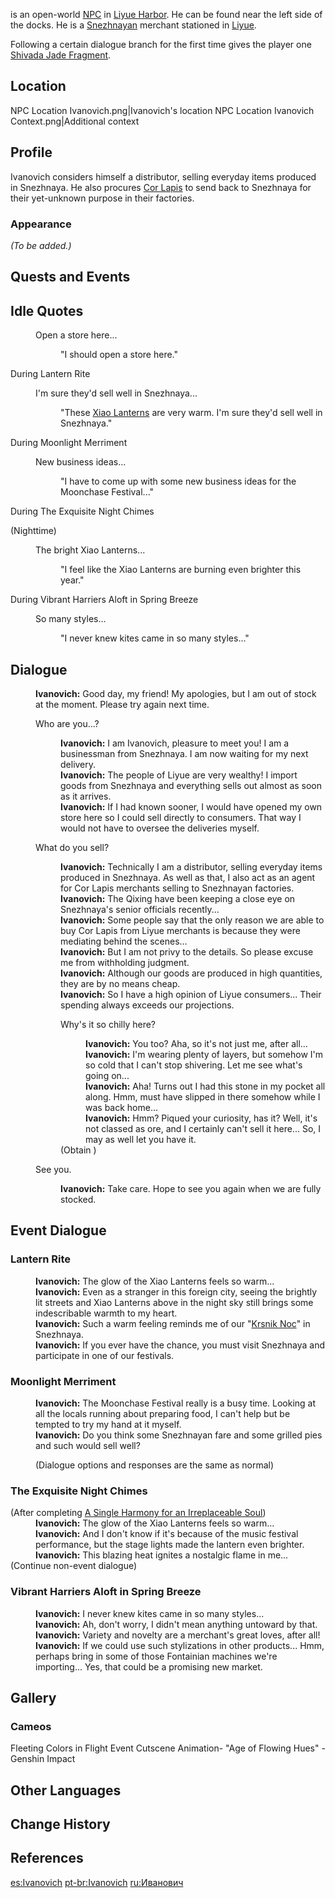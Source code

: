 {{Meta
<!-- REMOVE THIS TEMPLATE AFTER ADDING MISSING INFO -->
|missing_NPC_profile  = yes
}}
{{Character Infobox
|type             = Open-World NPC
|image            = NPC Ivanovich.png
|region           = Snezhnaya
|location         = Liyue
|title            = Traveling Merchant
|voiceEN          = 
|voiceJP          = [http://amuleto.jp/talents/美藤-優.html Mitou Yutaka ({{ja|美藤 優}})]<ref>Amuleto: [http://amuleto.jp/talents/美藤-優.html JP VA's Profile]</ref>
|dialoguereward   = {{Card|Shivada Jade Fragment|1}}
}}
{{Lang|'''Ivanovich'''|ru=Иванович|ru_rm=Ivanovich}} is an open-world [[NPC]] in [[Liyue Harbor]]. He can be found near the left side of the docks. He is a [[Snezhnaya]]n merchant stationed in [[Liyue]].

Following a certain dialogue branch for the first time gives the player one [[Shivada Jade Fragment]].

==Location==
<gallery>
NPC Location Ivanovich.png|Ivanovich's location
NPC Location Ivanovich Context.png|Additional context
</gallery>

==Profile==
Ivanovich considers himself a distributor, selling everyday items produced in Snezhnaya. He also procures [[Cor Lapis]] to send back to Snezhnaya for their yet-unknown purpose in their factories.

===Appearance===
''(To be added.)''

==Quests and Events==
{{Quests and Events}}

==Idle Quotes==
{{Dialogue Start}}
:{{DIcon|Idle}} Open a store here...
::{{A|VO Ivanovich 01.ogg}} "I should open a store here."
{{Dialogue End}}

;During Lantern Rite
{{Dialogue Start}}
:{{DIcon|Idle}} I'm sure they'd sell well in Snezhnaya...
::{{A|VO Ivanovich Lantern Rite 01.ogg}} "These [[Xiao Lantern]]s are very warm. I'm sure they'd sell well in Snezhnaya."
{{Dialogue End}}

;During Moonlight Merriment
{{Dialogue Start}}
:{{DIcon|Idle}} New business ideas...
::{{A|VO Ivanovich Moonlight Merriment 01.ogg}} "I have to come up with some new business ideas for the Moonchase Festival..."
{{Dialogue End}}

;During The Exquisite Night Chimes
{{Dialogue Start}}
;(Nighttime)
:{{DIcon|Idle}} The bright Xiao Lanterns...
::{{A|VO Ivanovich Lantern Rite 02.ogg}} "I feel like the Xiao Lanterns are burning even brighter this year."
{{Dialogue End}}

;During Vibrant Harriers Aloft in Spring Breeze
{{Dialogue Start}}
:{{DIcon|Idle}} So many styles...
::{{A|VO Ivanovich Lantern Rite 03.ogg}} "I never knew kites came in so many styles..."
{{Dialogue End}}

==Dialogue==
{{Dialogue Start}}
:'''Ivanovich:''' Good day, my friend! My apologies, but I am out of stock at the moment. Please try again next time.
:{{DIcon}} Who are you...?
::'''Ivanovich:''' I am Ivanovich, pleasure to meet you! I am a businessman from Snezhnaya. I am now waiting for my next delivery.
::'''Ivanovich:''' The people of Liyue are very wealthy! I import goods from Snezhnaya and everything sells out almost as soon as it arrives.
::'''Ivanovich:''' If I had known sooner, I would have opened my own store here so I could sell directly to consumers. That way I would not have to oversee the deliveries myself.
:{{DIcon}} What do you sell?
::'''Ivanovich:''' Technically I am a distributor, selling everyday items produced in Snezhnaya. As well as that, I also act as an agent for Cor Lapis merchants selling to Snezhnayan factories.
::'''Ivanovich:''' The Qixing have been keeping a close eye on Snezhnaya's senior officials recently...
::'''Ivanovich:''' Some people say that the only reason we are able to buy Cor Lapis from Liyue merchants is because they were mediating behind the scenes...
::'''Ivanovich:''' But I am not privy to the details. So please excuse me from withholding judgment.
::'''Ivanovich:''' Although our goods are produced in high quantities, they are by no means cheap.
::'''Ivanovich:''' So I have a high opinion of Liyue consumers... Their spending always exceeds our projections.
::{{DIcon|Reward}} Why's it so chilly here?
:::'''Ivanovich:''' You too? Aha, so it's not just me, after all...
:::'''Ivanovich:''' I'm wearing plenty of layers, but somehow I'm so cold that I can't stop shivering. Let me see what's going on...
:::'''Ivanovich:''' Aha! Turns out I had this stone in my pocket all along. Hmm, must have slipped in there somehow while I was back home...
:::'''Ivanovich:''' Hmm? Piqued your curiosity, has it? Well, it's not classed as ore, and I certainly can't sell it here... So, I may as well let you have it.
::;(Obtain {{Item|Shivada Jade Fragment|20|x=1}})
:{{DIcon}} See you.
::'''Ivanovich:''' Take care. Hope to see you again when we are fully stocked.
{{Dialogue End}}

==Event Dialogue==
===Lantern Rite===
{{Dialogue Start}}
:'''Ivanovich:''' The glow of the Xiao Lanterns feels so warm...
:'''Ivanovich:''' Even as a stranger in this foreign city, seeing the brightly lit streets and Xiao Lanterns above in the night sky still brings some indescribable warmth to my heart.
:'''Ivanovich:''' Such a warm feeling reminds me of our "[[Krsnik Noc]]" in Snezhnaya.
:'''Ivanovich:''' If you ever have the chance, you must visit Snezhnaya and participate in one of our festivals.
{{Dialogue End}}

===Moonlight Merriment===
{{Dialogue Start}}
:'''Ivanovich:''' The Moonchase Festival really is a busy time. Looking at all the locals running about preparing food, I can't help but be tempted to try my hand at it myself.
:'''Ivanovich:''' Do you think some Snezhnayan fare and some grilled pies and such would sell well?
:;(Dialogue options and responses are the same as normal)
{{Dialogue End}}

===The Exquisite Night Chimes===
{{Dialogue Start}}
;(After completing [[A Single Harmony for an Irreplaceable Soul]])
:'''Ivanovich:''' The glow of the Xiao Lanterns feels so warm...
:'''Ivanovich:''' And I don't know if it's because of the music festival performance, but the stage lights made the lantern even brighter.
:'''Ivanovich:''' This blazing heat ignites a nostalgic flame in me...
;(Continue non-event dialogue)
{{Dialogue End}}

===Vibrant Harriers Aloft in Spring Breeze===
{{Dialogue Start}}
:'''Ivanovich:''' I never knew kites came in so many styles...
:'''Ivanovich:''' Ah, don't worry, I didn't mean anything untoward by that.
:'''Ivanovich:''' Variety and novelty are a merchant's great loves, after all!
:'''Ivanovich:''' If we could use such stylizations in other products... Hmm, perhaps bring in some of those Fontainian machines we're importing... Yes, that could be a promising new market.
{{Dialogue End}}

==Gallery==
===Cameos===
<gallery>
Fleeting Colors in Flight Event Cutscene Animation- "Age of Flowing Hues" - Genshin Impact
</gallery>

==Other Languages==
{{Other Languages
|default_hidden = 1
|en      = Ivanovich
|zhs     = 伊凡诺维奇
|zhs_rm  = Yīfánnuòwéiqí
|zht     = 伊凡諾維奇
|zht_rm  = Yīfánnuòwéiqí
|ja      = イヴァノヴィチ
|ja_rm   = Ivanovichi
|ko      = 이바노비치
|es      = Ivanovich
|fr      = Ivanovich
|ru      = Иванович
|ru_note = {{ru|{{wt|Иванович}}}} means "the son of Ivan." This is an example of a {{w|Patronymic#Russian|patronymic}}; therefore, it is not a valid name on its own.
|th      = Ivanovich
|vi      = Ivanovich
|de      = Ivanovich
|id      = Ivanovich
|pt      = Ivanovich
|tr      = Ivanovich
|it      = Ivanovich
}}

==Change History==
{{Change History|1.0}}

==References==
{{Reflist}}

[[es:Ivanovich]]
[[pt-br:Ivanovich]]
[[ru:Иванович]]